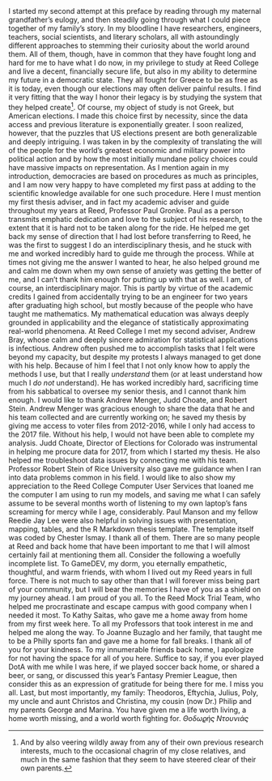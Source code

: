 I started my second attempt at this preface by reading through my maternal grandfather's eulogy, and then steadily going through what I could piece together of my family's story. In my bloodline I have researchers, engineers, teachers, social scientists, and literary scholars, all with astoundingly different approaches to stemming their curiosity about the world around them. All of them, though, have in common that they have fought long and hard for me to have what I do now, in my privilege to study at Reed College and live a decent, financially secure life, but also in my ability to determine my future in a democratic state. They all fought for Greece to be as free as it is today, even though our elections may often deliver painful results. I find it very fitting that the way I honor their legacy is by studying the system that they helped create^[And by also veering wildly away from any of their own previous research interests, much to the occasional chagrin of my close relatives, and much in the same fashion that they seem to have steered clear of their own parents.].
\par
Of course, my object of study is not Greek, but American elections. I made this choice first by necessity, since the data access and previous literature is exponentially greater. I soon realized, however, that the puzzles that US elections present are both generalizable and deeply intriguing. I was taken in by the complexity of translating the will of the people for the world's greatest economic and military power into political action and by how the most initially mundane policy choices could have massive impacts on representation. As I mention again in my introduction, democracies are based on procedures as much as principles, and I am now very happy to have completed my first pass at adding to the scientific knowledge available for one such procedure. 
\par
Here I must mention my first thesis adviser, and in fact my academic adviser and guide throughout my years at Reed, Professor Paul Gronke. Paul as a person transmits emphatic dedication and love to the subject of his research, to the extent that it is hard not to be taken along for the ride. He helped me get back my sense of direction that I had lost before transferring to Reed, he was the first to suggest I do an interdisciplinary thesis, and he stuck with me and worked incredibly hard to guide me through the process. While at times not giving me the answer I wanted to hear, he also helped ground me and calm me down when my own sense of anxiety was getting the better of me, and I can't thank him enough for putting up with that as well.
\par
I am, of course, an interdisciplinary major. This is partly by virtue of the academic credits I gained from accidentally trying to be an engineer for two years after graduating high school, but mostly because of the people who have taught me mathematics. My mathematical education was always deeply grounded in applicability and the elegance of statistically approximating real-world phenomena. At Reed College I met my second adviser, Andrew Bray, whose calm and deeply sincere admiration for statistical applications is infectious. Andrew often pushed me to accomplish tasks that I felt were beyond my capacity, but despite my protests I always managed to get done with his help. Because of him I feel that I not only know how to apply the methods I use, but that I really *understand* them (or at least understand how much I *do not* understand). He has worked incredibly hard, sacrificing time from his sabbatical to oversee my senior thesis, and I cannot thank him enough.
\par
I would like to thank Andrew Menger, Judd Choate, and Robert Stein. Andrew Menger was gracious enough to share the data that he and his team collected and are currently working on; he saved my thesis by giving me access to voter files from 2012-2016, while I only had access to the 2017 file. Without his help, I would not have been able to complete my analysis. Judd Choate, Director of Elections for Colorado was instrumental in helping me procure data for 2017, from which I started my thesis. He also helped me troubleshoot data issues by connecting me with his team. Professor Robert Stein of Rice University also gave me guidance when I ran into data problems common in his field.
\par
I would like to also show my appreciation to the Reed College Computer User Services that loaned me the computer I am using to run my models, and saving me what I can safely assume to be several months worth of listening to my own laptop's fans screaming for mercy while I age, considerably. Paul Manson and my fellow Reedie Jay Lee were also helpful in solving issues with presentation, mapping, tables, and the R Markdown thesis template. The template itself was coded by Chester Ismay. I thank all of them.
\par
There are so many people at Reed and back home that have been important to me that I will almost certainly fail at  mentioning them all. Consider the following a woefully incomplete list. To GameDEV, my dorm, you eternally empathetic, thoughtful, and warm friends, with whom I lived out my Reed years in full force. There is not much to say other than that I will forever miss being part of your community, but I will bear the memories I have of you as a shield on my journey ahead. I am proud of you all.
\par
To the Reed Mock Trial Team, who helped me procrastinate and escape campus with good company when I needed it most. To Kathy Saitas, who gave me a home away from home from my first week here. To all my Professors that took interest in me and helped me along the way. To Joanne Buzaglo and her family, that taught me to be a Philly sports fan and gave me a home for fall breaks. I thank all of you for your kindness.
\par
To my innumerable friends back home, I apologize for not having the space for all of you here. Suffice to say, if you ever played DotA with me while I was here, if we played soccer back home, or shared a beer, or sang, or discussed this year's Fantasy Premier League, then consider this as an expression of gratitude for being there for me. I miss you all.
\par
Last, but most importantly, my family: Theodoros, Eftychia, Julius, Poly, my uncle and aunt Christos and Christina, my cousin (now Dr.) Philip and my parents George and Marina. You have given me a life worth living, a home worth missing, and a world worth fighting for.
$\Theta o \delta \omega \varrho\acute\eta\varsigma~N\tau o\upsilon \nu \iota \acute{\alpha}\varsigma$ 
\par
